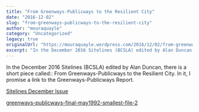 ```yaml
---
title: "From Greenways-Publicways to the Resilient City"
date: "2016-12-02"
slug: "from-greenways-publicways-to-the-resilient-city"
author: "mouraquayle"
category: "Uncategorized"
legacy: true
originalUrl: "https://mouraquayle.wordpress.com/2016/12/02/from-greenways-publicways-to-the-resilient-city/"
excerpt: "In the December 2016 Sitelines (BCSLA) edited by Alan Duncan, there is a short piece called::  From Greenways-Publicways to the Resilient City.  In it, I promis"
---
```


In the December 2016 Sitelines (BCSLA) edited by Alan Duncan, there is a short piece called:: From Greenways-Publicways to the Resilient City. In it, I promise a link to the Greenways-Publicways Report.

[Sitelines December Issue](http://www.sitelines.org/sites/default/files/sitelines_issues/Sitelines_DEC2016_web.pdf)

[greenways-publicways-final-may1992-smallest-file-2](https://mouraquayle.wordpress.com/wp-content/uploads/2016/12/greenways-publicways-final-may1992-smallest-file-2.pdf)

